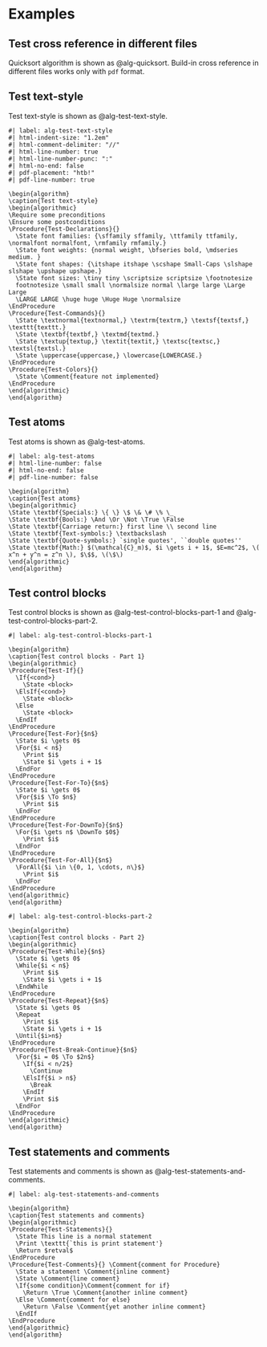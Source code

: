 # Examples

## Test cross reference in different files

Quicksort algorithm is shown as @alg-quicksort. Build-in cross reference in different files works only with `pdf` format.

## Test text-style

Test text-style is shown as @alg-test-text-style.

```pseudocode
#| label: alg-test-text-style
#| html-indent-size: "1.2em"
#| html-comment-delimiter: "//"
#| html-line-number: true
#| html-line-number-punc: ":"
#| html-no-end: false
#| pdf-placement: "htb!"
#| pdf-line-number: true

\begin{algorithm}
\caption{Test text-style}
\begin{algorithmic}
\Require some preconditions
\Ensure some postconditions
\Procedure{Test-Declarations}{}
  \State font families: {\sffamily sffamily, \ttfamily ttfamily, \normalfont normalfont, \rmfamily rmfamily.}
  \State font weights: {normal weight, \bfseries bold, \mdseries medium. }
  \State font shapes: {\itshape itshape \scshape Small-Caps \slshape slshape \upshape upshape.}
  \State font sizes: \tiny tiny \scriptsize scriptsize \footnotesize
  footnotesize \small small \normalsize normal \large large \Large Large
  \LARGE LARGE \huge huge \Huge Huge \normalsize
\EndProcedure
\Procedure{Test-Commands}{}
  \State \textnormal{textnormal,} \textrm{textrm,} \textsf{textsf,} \texttt{texttt.}
  \State \textbf{textbf,} \textmd{textmd.}
  \State \textup{textup,} \textit{textit,} \textsc{textsc,} \textsl{textsl.}
  \State \uppercase{uppercase,} \lowercase{LOWERCASE.}
\EndProcedure
\Procedure{Test-Colors}{}
  \State \Comment{feature not implemented}
\EndProcedure
\end{algorithmic}
\end{algorithm}
```

## Test atoms

Test atoms is shown as @alg-test-atoms.

```pseudocode
#| label: alg-test-atoms
#| html-line-number: false
#| html-no-end: false
#| pdf-line-number: false

\begin{algorithm}
\caption{Test atoms}
\begin{algorithmic}
\State \textbf{Specials:} \{ \} \$ \& \# \% \_
\State \textbf{Bools:} \And \Or \Not \True \False
\State \textbf{Carriage return:} first line \\ second line
\State \textbf{Text-symbols:} \textbackslash
\State \textbf{Quote-symbols:} `single quotes', ``double quotes''
\State \textbf{Math:} $(\mathcal{C}_m)$, $i \gets i + 1$, $E=mc^2$, \( x^n + y^n = z^n \), $\$$, \(\$\)
\end{algorithmic}
\end{algorithm}
```

## Test control blocks

Test control blocks is shown as @alg-test-control-blocks-part-1 and @alg-test-control-blocks-part-2.

```pseudocode
#| label: alg-test-control-blocks-part-1

\begin{algorithm}
\caption{Test control blocks - Part 1}
\begin{algorithmic}
\Procedure{Test-If}{}
  \If{<cond>}
    \State <block>
  \ElsIf{<cond>}
    \State <block>
  \Else
    \State <block>
  \EndIf
\EndProcedure
\Procedure{Test-For}{$n$}
  \State $i \gets 0$
  \For{$i < n$}
    \Print $i$
    \State $i \gets i + 1$
  \EndFor
\EndProcedure
\Procedure{Test-For-To}{$n$}
  \State $i \gets 0$
  \For{$i$ \To $n$}
    \Print $i$
  \EndFor
\EndProcedure
\Procedure{Test-For-DownTo}{$n$}
  \For{$i \gets n$ \DownTo $0$}
    \Print $i$
  \EndFor
\EndProcedure
\Procedure{Test-For-All}{$n$}
  \ForAll{$i \in \{0, 1, \cdots, n\}$}
    \Print $i$
  \EndFor
\EndProcedure
\end{algorithmic}
\end{algorithm}
```

```pseudocode
#| label: alg-test-control-blocks-part-2

\begin{algorithm}
\caption{Test control blocks - Part 2}
\begin{algorithmic}
\Procedure{Test-While}{$n$}
  \State $i \gets 0$
  \While{$i < n$}
    \Print $i$
    \State $i \gets i + 1$
  \EndWhile
\EndProcedure
\Procedure{Test-Repeat}{$n$}
  \State $i \gets 0$
  \Repeat
    \Print $i$
    \State $i \gets i + 1$
  \Until{$i>n$}
\EndProcedure
\Procedure{Test-Break-Continue}{$n$}
  \For{$i = 0$ \To $2n$}
    \If{$i < n/2$}
      \Continue
    \ElsIf{$i > n$}
      \Break
    \EndIf
    \Print $i$
  \EndFor
\EndProcedure
\end{algorithmic}
\end{algorithm}
```

## Test statements and comments

Test statements and comments is shown as @alg-test-statements-and-comments.

```pseudocode
#| label: alg-test-statements-and-comments

\begin{algorithm}
\caption{Test statements and comments}
\begin{algorithmic}
\Procedure{Test-Statements}{}
  \State This line is a normal statement
  \Print \texttt{`this is print statement'}
  \Return $retval$
\EndProcedure
\Procedure{Test-Comments}{} \Comment{comment for Procedure}
  \State a statement \Comment{inline comment}
  \State \Comment{line comment}
  \If{some condition}\Comment{comment for if}
    \Return \True \Comment{another inline comment}
  \Else \Comment{comment for else}
    \Return \False \Comment{yet another inline comment}
  \EndIf
\EndProcedure
\end{algorithmic}
\end{algorithm}
```

\listofalgorithms{}
